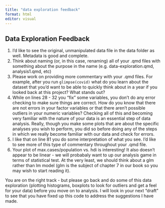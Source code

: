 ```yaml
---
title: "data exploration feedback"
format: html
editor: visual
---
```


## Data Exploration Feedback

1.  I'd like to see the original, unmanipulated data file in the data folder as well. Metadata is good and complete.
2.  Think about naming (or, in this case, renaming) all of your .qmd files with something about the purpose in the name (e.g. data-exploration.qmd, analysis1.qmd, etc)
3.  Please work on providing more commentary with your .qmd files. For example, after you run `glimpse(covid)` what do you learn about the dataset that you'd want to be able to quickly think about in a year if you looked back at this project? What stands out?
4.  While on lines 28 - 32 you "fix" some variables, you don't do any error checking to make sure things are correct. How do you know that there are not errors in your factor variables or that there aren't possible outliers in your numeric variables? Checking all of this and becoming very familiar with the nature of your data is an essential step of data analysis. Really, though you make some plots that are about the specific analyses you wish to perform, you did so before doing any of the steps in which we really become familiar with our data and check for errors.
5.  I like that on line 81 you do some interpretation of what you see. I'd like to see more of this type of commentary throughout your .qmd file.
6.  Your plot of max.cases/population vs. hdi is interesting! It also doesn't appear to be linear - we will probabaly want to up our analysis game in terms of statistical test. At the very least, we should think about a glm rather than lm model (glm is the subject of chapter 7 in our book so you may wish to start reading it).

You are on the right track - but please go back and do some of this data exploration (plotting histograms, boxplots to look for outliers and get a feel for your data) before you move on to analysis. I will look in your next "draft" to see that you have fixed up this code to address the suggestions I have made.
